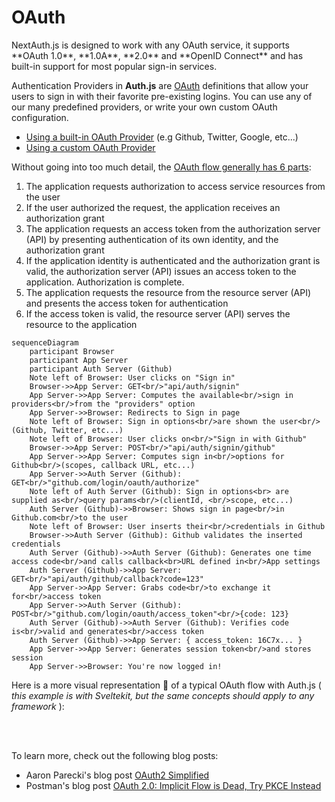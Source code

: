 
# OAuth

<Callout>
  NextAuth.js is designed to work with any OAuth service, it supports **OAuth
  1.0**, **1.0A**, **2.0** and **OpenID Connect** and has built-in support for
  most popular sign-in services.
</Callout>

Authentication Providers in **Auth.js** are [OAuth](https://oauth.net/2/) definitions that allow your users to sign in with their favorite pre-existing logins. You can use any of our many predefined providers, or write your own custom OAuth configuration.

- [Using a built-in OAuth Provider](/overview/authentication#setup-oauth) (e.g Github, Twitter, Google, etc...)
- [Using a custom OAuth Provider](/tutorials/custom-oauth)

Without going into too much detail, the <u>OAuth flow generally has 6 parts</u>:

1. The application requests authorization to access service resources from the user
2. If the user authorized the request, the application receives an authorization grant
3. The application requests an access token from the authorization server (API) by presenting authentication of its own identity, and the authorization grant
4. If the application identity is authenticated and the authorization grant is valid, the authorization server (API) issues an access token to the application. Authorization is complete.
5. The application requests the resource from the resource server (API) and presents the access token for authentication
6. If the access token is valid, the resource server (API) serves the resource to the application

```mermaid
sequenceDiagram
    participant Browser
    participant App Server
    participant Auth Server (Github)
    Note left of Browser: User clicks on "Sign in"
    Browser->>App Server: GET<br/>"api/auth/signin"
    App Server->>App Server: Computes the available<br/>sign in providers<br/>from the "providers" option
    App Server->>Browser: Redirects to Sign in page
    Note left of Browser: Sign in options<br/>are shown the user<br/>(Github, Twitter, etc...)
    Note left of Browser: User clicks on<br/>"Sign in with Github"
    Browser->>App Server: POST<br/>"api/auth/signin/github"
    App Server->>App Server: Computes sign in<br/>options for Github<br/>(scopes, callback URL, etc...)
    App Server->>Auth Server (Github): GET<br/>"github.com/login/oauth/authorize"
    Note left of Auth Server (Github): Sign in options<br> are supplied as<br/>query params<br/>(clientId, <br/>scope, etc...)
    Auth Server (Github)->>Browser: Shows sign in page<br/>in Github.com<br/>to the user
    Note left of Browser: User inserts their<br/>credentials in Github
    Browser->>Auth Server (Github): Github validates the inserted credentials
    Auth Server (Github)->>Auth Server (Github): Generates one time access code<br/>and calls callback<br>URL defined in<br/>App settings
    Auth Server (Github)->>App Server: GET<br/>"api/auth/github/callback?code=123"
    App Server->>App Server: Grabs code<br/>to exchange it for<br/>access token
    App Server->>Auth Server (Github): POST<br/>"github.com/login/oauth/access_token"<br/>{code: 123}
    Auth Server (Github)->>Auth Server (Github): Verifies code is<br/>valid and generates<br/>access token
    Auth Server (Github)->>App Server: { access_token: 16C7x... }
    App Server->>App Server: Generates session token<br/>and stores session
    App Server->>Browser: You're now logged in!
```

Here is a more visual representation 👀 of a typical OAuth flow with Auth.js ( _this example is with Sveltekit, but the same concepts should apply to any framework_ ):

<br />
<br />


<Screenshot src={OAuthDiagram} alt="OAuth Flow Diagram" />

To learn more, check out the following blog posts:

- Aaron Parecki's blog post [OAuth2 Simplified](https://aaronparecki.com/oauth-2-simplified/)
- Postman's blog post [OAuth 2.0: Implicit Flow is Dead, Try PKCE Instead](https://blog.postman.com/pkce-oauth-how-to/)
